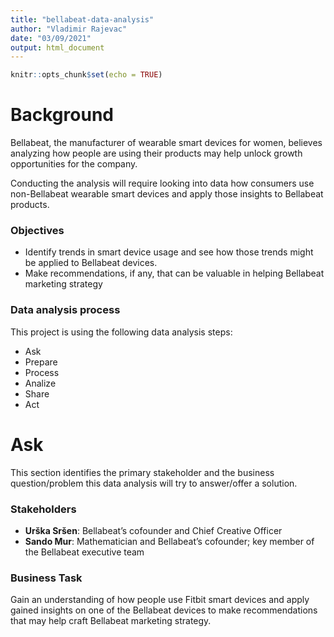 ```yaml
---
title: "bellabeat-data-analysis"
author: "Vladimir Rajevac"
date: "03/09/2021"
output: html_document
---
```


```r
knitr::opts_chunk$set(echo = TRUE)
```

# Background
Bellabeat, the manufacturer of wearable smart devices for women, believes analyzing how people are using their products may help unlock growth opportunities for the company.

Conducting the analysis will require looking into data how consumers use non-Bellabeat wearable smart devices and apply those insights to Bellabeat products.

### Objectives
* Identify trends in smart device usage and see how those trends might be applied to Bellabeat devices.
* Make recommendations, if any, that can be valuable in helping Bellabeat marketing strategy

### Data analysis process
This project is using the following data analysis steps: 

* Ask
* Prepare
* Process
* Analize
* Share
* Act

# Ask
This section identifies the primary stakeholder and the business question/problem this data analysis will try to answer/offer a solution.

### Stakeholders
* **Urška Sršen**: Bellabeat’s cofounder and Chief Creative Officer
* **Sando Mur**: Mathematician and Bellabeat’s cofounder; key member of the Bellabeat executive team

### Business Task
Gain an understanding of how people use Fitbit smart devices and apply gained insights on one of the Bellabeat devices to make recommendations that may help craft Bellabeat marketing strategy.